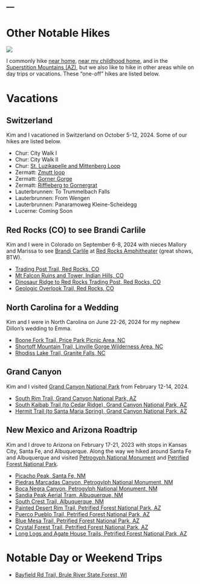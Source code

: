 ---
---

# Other Notable Hikes
![](../../zresources/img/ONhiking.webp){fig-align="center"}

I commonly hike [near home](Iron River Area.html), [near my childhood home](Iowa.html), and in the [Superstition Mountains (AZ)](Supersition Wilderness.html), but we also like to hike in other areas while on day trips or vacations. These "one-off" hikes are listed below.

# Vacations
## Switzerland
Kim and I vacationed in Switzerland on October 5-12, 2024. Some of our hikes are listed below.

- Chur: City Walk I
- Chur: City Walk II
- Chur: [St. Luzikapelle and Mittenberg Loop](ON STLUZI.html)
- Zermatt: [Zmutt loop](ON ZMUTT.html)
- Zermatt: [Gorner Gorge](ON GORGE.html)
- Zermatt: [Riffleberg to Gornergrat](ON GORNERGRAT.html)
- Lauterbrunnen: To Trummelbach Falls
- Lauterbrunnen: From Wengen
- Lauterbrunnen: Panaramoweg Kleine-Scheidegg
- Lucerne: Coming Soon

## Red Rocks (CO) to see Brandi Carlile
Kim and I were in Colorado on September 6-8, 2024 with nieces Mallory and Marissa to see [Brandi Carlile](https://www.brandicarlile.com/) at [Red Rocks Amphitheater](https://www.redrocksonline.com/) (great shows, BTW).

- [Trading Post Trail, Red Rocks, CO](ON RRTPOST.html)
- [Mt Falcon Ruins and Tower, Indian Hills, CO](ON MTFRT.html)
- [Dinosaur Ridge to Red Rocks Trading Post, Red Rocks, CO](ON RRDINO.html)
- [Geologic Overlook Trail, Red Rocks, CO](ON RRGLGC.html)

## North Carolina for a Wedding
Kim and I were in North Carolina on June 22-26, 2024 for my nephew Dillon's wedding to Emma. 

- [Boone Fork Trail, Price Park Picnic Area, NC](ON BOONEFORK.html)
- [Shortoff Mountain Trail, Linville Gorge Wilderness Area, NC](ON SHORTOFF.html)
- [Rhodiss Lake Trail, Granite Falls, NC](ON RHODISS.html)

## Grand Canyon
Kim and I visited [Grand Canyon National Park](https://www.nps.gov/grca/index.htm) from February 12-14, 2024.

- [South Rim Trail, Grand Canyon National Park, AZ](ON GCSOUTHRIM.html)
- [South Kaibab Trail (to Cedar Ridge), Grand Canyon National Park, AZ](ON GCSKAIBAB.html)
- [Hermit Trail (to Santa Maria Spring), Grand Canyon National Park, AZ](ON GCSANTAMSP.html)

## New Mexico and Arizona Roadtrip
Kim and I drove to Arizona on February 17-21, 2023 with stops in Kansas City, Santa Fe, and Albuquerque. Along the way we hiked around Santa Fe and Albuquerque and visited [Petrogyph National Monument](https://www.nps.gov/petr/index.htm) and [Petrified Forest National Park](https://www.nps.gov/pefo/index.htm).

- [Picacho Peak, Santa Fe, NM](ON Picacho Peak.html)
- [Piedras Marcadas Canyon, Petrogylph National Monument, NM](ON Piedras Marcadas.html)
- [Boca Negra Canyon, Petrogylph National Monument, NM](ON Boca Negra.html)
- [Sandia Peak Aerial Tram, Albuquerque, NM](ON Sandia_Peak_Tram.html)
- [South Crest Trail, Albuquerque, NM](ON South_Crest.html)
- [Painted Desert Rim Trail, Petrified Forest National Park, AZ](ON Painted Rim.html)
- [Puerco Pueblo Trail, Petrified Forest National Park, AZ](ON Puerco Pueblo.html)
- [Blue Mesa Trail, Petrified Forest National Park, AZ](ON Blue Mesa.html)
- [Crystal Forest Trail, Petrified Forest National Park, AZ](ON Crystal Forest.html)
- [Long Logs and Agate House Trails, Petrified Forest National Park, AZ](ON Long Logs.html)



# Notable Day or Weekend Trips

- [Bayfield Rd Trail, Brule River State Forest, WI](ON Bayfield Rd.html)
